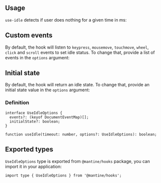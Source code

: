

## Usage

`use-idle` detects if user does nothing for a given time in ms:

<Demo data={HooksDemos.useIdleDemo} />

## Custom events

By default, the hook will listen to `keypress`, `mousemove`, `touchmove`, `wheel`, `click` and `scroll` events to set idle status.
To change that, provide a list of events in the `options` argument:

<Demo data={HooksDemos.useIdleEvents} />

## Initial state

By default, the hook will return an idle state.
To change that, provide an initial state value in the `options` argument:

<Demo data={HooksDemos.useIdleInitialState} />

### Definition

```tsx
interface UseIdleOptions {
  events?: (keyof DocumentEventMap)[];
  initialState?: boolean;
}

function useIdle(timeout: number, options?: UseIdleOptions): boolean;
```

## Exported types

`UseIdleOptions` type is exported from `@mantine/hooks` package,
you can import it in your application:

```tsx
import type { UseIdleOptions } from '@mantine/hooks';
```
